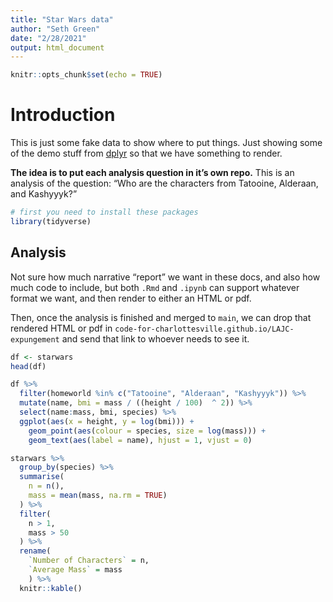 ```yaml
---
title: "Star Wars data"
author: "Seth Green"
date: "2/28/2021"
output: html_document
---
```


```r
knitr::opts_chunk$set(echo = TRUE)
```

# Introduction

This is just some fake data to show where to put things. Just showing some of the demo stuff from [dplyr](https://dplyr.tidyverse.org/#usage) so that we have something to render.

**The idea is to put each analysis question in it's own repo.** This is an analysis of the question: "Who are the characters from Tatooine, Alderaan, and Kashyyyk?"

```r
# first you need to install these packages
library(tidyverse)
```

## Analysis

Not sure how much narrative "report" we want in these docs, and also how much code to include, but both `.Rmd` and `.ipynb` can support whatever format we want, and then render to either an HTML or pdf.

Then, once the analysis is finished and merged to `main`, we can drop that rendered HTML or pdf in `code-for-charlottesville.github.io/LAJC-expungement` and send that link to whoever needs to see it.

```r
df <- starwars
head(df)
```

```r

df %>% 
  filter(homeworld %in% c("Tatooine", "Alderaan", "Kashyyyk")) %>%
  mutate(name, bmi = mass / ((height / 100)  ^ 2)) %>%
  select(name:mass, bmi, species) %>%
  ggplot(aes(x = height, y = log(bmi))) +
    geom_point(aes(colour = species, size = log(mass))) +
    geom_text(aes(label = name), hjust = 1, vjust = 0)
```


```r

starwars %>%
  group_by(species) %>%
  summarise(
    n = n(),
    mass = mean(mass, na.rm = TRUE)
  ) %>%
  filter(
    n > 1,
    mass > 50
  ) %>%
  rename(
    `Number of Characters` = n,
    `Average Mass` = mass
    ) %>%
  knitr::kable()

```


